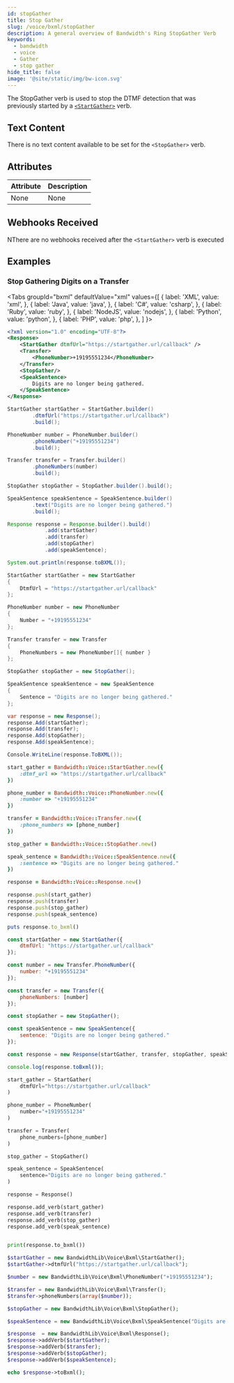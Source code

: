 ```yaml
---
id: stopGather
title: Stop Gather
slug: /voice/bxml/stopGather
description: A general overview of Bandwidth's Ring StopGather Verb
keywords:
  - bandwidth
  - voice
  - Gather
  - stop gather
hide_title: false
image: '@site/static/img/bw-icon.svg'
---
```



The StopGather verb is used to stop the DTMF detection that was previously started by a [`<StartGather>`](/docs/voice/bxml/startGather) verb.

## Text Content

There is no text content available to be set for the `<StopGather>` verb.

## Attributes

| Attribute | Description |
|:----------|:------------|
| None      | None        |

## Webhooks Received

NThere are no webhooks received after the `<StartGather>` verb is executed

## Examples

### Stop Gathering Digits on a Transfer

<Tabs
  groupId="bxml"
  defaultValue="xml"
  values={[
    { label: 'XML', value: 'xml', },
    { label: 'Java', value: 'java', },
    { label: 'C#', value: 'csharp', },
    { label: 'Ruby', value: 'ruby', },
    { label: 'NodeJS', value: 'nodejs', },
    { label: 'Python', value: 'python', },
    { label: 'PHP', value: 'php', },
  ]
}>
<TabItem value="xml">

```xml
<?xml version="1.0" encoding="UTF-8"?>
<Response>
    <StartGather dtmfUrl="https://startgather.url/callback" />
    <Transfer>
        <PhoneNumber>+19195551234</PhoneNumber>
    </Transfer>
    <StopGather/>
    <SpeakSentence>
        Digits are no longer being gathered.
    </SpeakSentence>
</Response>
```

</TabItem>
<TabItem value="java">

```java
StartGather startGather = StartGather.builder()
        .dtmfUrl("https://startgather.url/callback")
        .build();

PhoneNumber number = PhoneNumber.builder()
        .phoneNumber("+19195551234")
        .build();

Transfer transfer = Transfer.builder()
        .phoneNumbers(number)
        .build();

StopGather stopGather = StopGather.builder().build();

SpeakSentence speakSentence = SpeakSentence.builder()
        .text("Digits are no longer being gathered.")
        .build();

Response response = Response.builder().build()
            .add(startGather)
            .add(transfer)
            .add(stopGather)
            .add(speakSentence);

System.out.println(response.toBXML());
```

</TabItem>
<TabItem value="csharp">

```cs
StartGather startGather = new StartGather
{
    DtmfUrl = "https://startgather.url/callback"
};

PhoneNumber number = new PhoneNumber
{
    Number = "+19195551234"
};

Transfer transfer = new Transfer
{
    PhoneNumbers = new PhoneNumber[]{ number }
};

StopGather stopGather = new StopGather();

SpeakSentence speakSentence = new SpeakSentence
{
    Sentence = "Digits are no longer being gathered."
};

var response = new Response();
response.Add(startGather);
response.Add(transfer);
response.Add(stopGather);
response.Add(speakSentence);

Console.WriteLine(response.ToBXML());
```

</TabItem>
<TabItem value="ruby">

```ruby
start_gather = Bandwidth::Voice::StartGather.new({
    :dtmf_url => "https://startgather.url/callback"
})

phone_number = Bandwidth::Voice::PhoneNumber.new({
    :number => "+19195551234"
})

transfer = Bandwidth::Voice::Transfer.new({
    :phone_numbers => [phone_number]
})

stop_gather = Bandwidth::Voice::StopGather.new()

speak_sentence = Bandwidth::Voice::SpeakSentence.new({
    :sentence => "Digits are no longer being gathered."
})

response = Bandwidth::Voice::Response.new()

response.push(start_gather)
response.push(transfer)
response.push(stop_gather)
response.push(speak_sentence)

puts response.to_bxml()
```

</TabItem>
<TabItem value="nodejs">

```js
const startGather = new StartGather({
    dtmfUrl: "https://startgather.url/callback"
});

const number = new Transfer.PhoneNumber({
    number: "+19195551234"
});

const transfer = new Transfer({
    phoneNumbers: [number]
});

const stopGather = new StopGather();

const speakSentence = new SpeakSentence({
    sentence: "Digits are no longer being gathered."
});

const response = new Response(startGather, transfer, stopGather, speakSentence);

console.log(response.toBxml());
```

</TabItem>
<TabItem value="python">

```python
start_gather = StartGather(
    dtmfUrl="https://startgather.url/callback"
)

phone_number = PhoneNumber(
    number="+19195551234"
)

transfer = Transfer(
    phone_numbers=[phone_number]
)

stop_gather = StopGather()

speak_sentence = SpeakSentence(
    sentence="Digits are no longer being gathered."
)

response = Response()

response.add_verb(start_gather)
response.add_verb(transfer)
response.add_verb(stop_gather)
response.add_verb(speak_sentence)


print(response.to_bxml())
```

</TabItem>
<TabItem value="php">

```php
$startGather = new BandwidthLib\Voice\Bxml\StartGather();
$startGather->dtmfUrl("https://startgather.url/callback");

$number = new BandwidthLib\Voice\Bxml\PhoneNumber("+19195551234");

$transfer = new BandwidthLib\Voice\Bxml\Transfer();
$transfer->phoneNumbers(array($number));

$stopGather = new BandwidthLib\Voice\Bxml\StopGather();

$speakSentence = new BandwidthLib\Voice\Bxml\SpeakSentence("Digits are no longer being gathered.");

$response  = new BandwidthLib\Voice\Bxml\Response();
$response->addVerb($startGather);
$response->addVerb($transfer);
$response->addVerb($stopGather);
$response->addVerb($speakSentence);

echo $response->toBxml();
```

</TabItem>
</Tabs>
